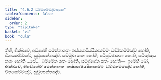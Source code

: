 ```yaml
---
title: "4.6.2 ධම්මකම්මද්වාදසක"
tableOfContents: false
sidebar:
  order: 2
type: "tipitaka"
basket: "vi"
book: "cula"
---
```



<DynamicBreadcrumb />

<Division number="209" book="cula">

<Paragraph number="862" book="cula">
තීහි, භික්ඛවේ, අඞ්ගේහි සමන්නාගතං තස්සපාපියසිකාකම්මං ධම්මකම්මඤ්ච හෝති, විනයකම්මඤ්ච, සුවූපසන්තඤ්ච. සම්මුඛා කතං හෝති, පටිපුච්ඡාකතං හෝති, පටිඤ්ඤාය කතං හෝති …පේ…  ධම්මේන කතං හෝති, සමග්ගේන කතං හෝති—  ඉමේහි ඛෝ, භික්ඛවේ, තීහඞ්ගේහි සමන්නාගතං තස්සපාපියසිකාකම්මං ධම්මකම්මඤ්ච හෝති, විනයකම්මඤ්ච, සුවූපසන්තඤ්ච.
</Paragraph>
</Division>